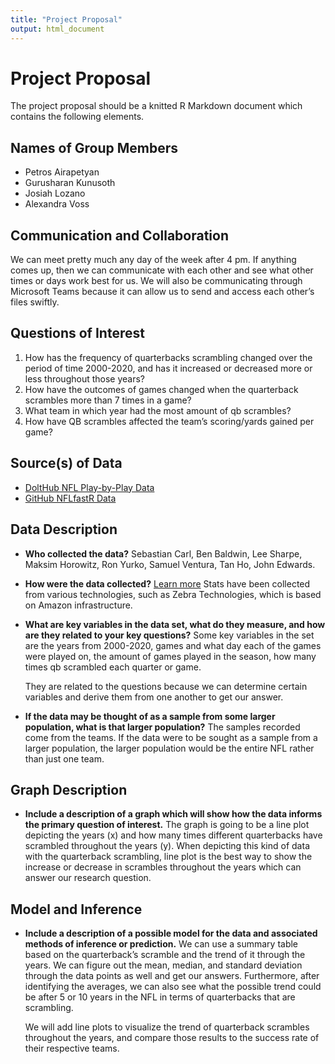 ---
title: "Project Proposal"
output: html_document
---

# Project Proposal

The project proposal should be a knitted R Markdown document which contains the following elements.

## Names of Group Members

- Petros Airapetyan
- Gurusharan Kunusoth
- Josiah Lozano
- Alexandra Voss

## Communication and Collaboration

We can meet pretty much any day of the week after 4 pm. If anything comes up, then we can communicate with each other and see what other times or days work best for us. We will also be communicating through Microsoft Teams because it can allow us to send and access each other's files swiftly.

## Questions of Interest

1. How has the frequency of quarterbacks scrambling changed over the period of time 2000-2020, and has it increased or decreased more or less throughout those years?
2. How have the outcomes of games changed when the quarterback scrambles more than 7 times in a game?
3. What team in which year had the most amount of qb scrambles?
4. How have QB scrambles affected the team's scoring/yards gained per game?

## Source(s) of Data

- [DoltHub NFL Play-by-Play Data](https://www.dolthub.com/repositories/Liquidata/nfl-play-by-play)
- [GitHub NFLfastR Data](https://github.com/guga31bb/nflfastR-data)

## Data Description

- **Who collected the data?**
  Sebastian Carl, Ben Baldwin, Lee Sharpe, Maksim Horowitz, Ron Yurko, Samuel Ventura, Tan Ho, John Edwards.

- **How were the data collected?**
  [Learn more](https://operations.nfl.com/gameday/technology/nfl-next-gen-stats/#:~:text=NFL%20Next%20Gen%20Stats%20%E2%80%94%20developed,online%20and%20during%20game%20telecasts.)
  Stats have been collected from various technologies, such as Zebra Technologies, which is based on Amazon infrastructure.

- **What are key variables in the data set, what do they measure, and how are they related to your key questions?**
  Some key variables in the set are the years from 2000-2020, games and what day each of the games were played on, the amount of games played in the season, how many times qb scrambled each quarter or game.
  
  They are related to the questions because we can determine certain variables and derive them from one another to get our answer.

- **If the data may be thought of as a sample from some larger population, what is that larger population?**
  The samples recorded come from the teams. If the data were to be sought as a sample from a larger population, the larger population would be the entire NFL rather than just one team.


## Graph Description

- **Include a description of a graph which will show how the data informs the primary question of interest.**
  The graph is going to be a line plot depicting the years (x) and how many times different quarterbacks have scrambled throughout the years (y). When depicting this kind of data with the quarterback scrambling, line plot is the best way to show the increase or decrease in scrambles throughout the years which can answer our research question.

## Model and Inference

- **Include a description of a possible model for the data and associated methods of inference or prediction.**
  We can use a summary table based on the quarterback's scramble and the trend of it through the years. We can figure out the mean, median, and standard deviation through the data points as well and get our answers. Furthermore, after identifying the averages, we can also see what the possible trend could be after 5 or 10 years in the NFL in terms of quarterbacks that are scrambling.

  We will add line plots to visualize the trend of quarterback scrambles throughout the years, and compare those results to the success rate of their respective teams.